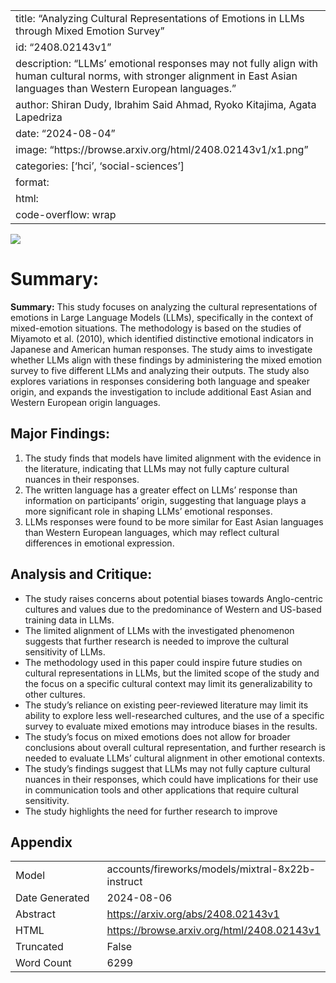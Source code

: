 
---
title: "Analyzing Cultural Representations of Emotions in LLMs through Mixed Emotion Survey"
id: "2408.02143v1"
description: "LLMs' emotional responses may not fully align with human cultural norms, with stronger alignment in East Asian languages than Western European languages."
author: Shiran Dudy, Ibrahim Said Ahmad, Ryoko Kitajima, Agata Lapedriza
date: "2024-08-04"
image: "https://browse.arxiv.org/html/2408.02143v1/x1.png"
categories: ['hci', 'social-sciences']
format:
  html:
    code-overflow: wrap
---

![](https://browse.arxiv.org/html/2408.02143v1/x1.png)

# Summary:
**Summary:**
This study focuses on analyzing the cultural representations of emotions in Large Language Models (LLMs), specifically in the context of mixed-emotion situations. The methodology is based on the studies of Miyamoto et al. (2010), which identified distinctive emotional indicators in Japanese and American human responses. The study aims to investigate whether LLMs align with these findings by administering the mixed emotion survey to five different LLMs and analyzing their outputs. The study also explores variations in responses considering both language and speaker origin, and expands the investigation to include additional East Asian and Western European origin languages.

## Major Findings:
1. The study finds that models have limited alignment with the evidence in the literature, indicating that LLMs may not fully capture cultural nuances in their responses.
2. The written language has a greater effect on LLMs’ response than information on participants' origin, suggesting that language plays a more significant role in shaping LLMs' emotional responses.
3. LLMs responses were found to be more similar for East Asian languages than Western European languages, which may reflect cultural differences in emotional expression.

## Analysis and Critique:
- The study raises concerns about potential biases towards Anglo-centric cultures and values due to the predominance of Western and US-based training data in LLMs.
- The limited alignment of LLMs with the investigated phenomenon suggests that further research is needed to improve the cultural sensitivity of LLMs.
- The methodology used in this paper could inspire future studies on cultural representations in LLMs, but the limited scope of the study and the focus on a specific cultural context may limit its generalizability to other cultures.
- The study's reliance on existing peer-reviewed literature may limit its ability to explore less well-researched cultures, and the use of a specific survey to evaluate mixed emotions may introduce biases in the results.
- The study's focus on mixed emotions does not allow for broader conclusions about overall cultural representation, and further research is needed to evaluate LLMs' cultural alignment in other emotional contexts.
- The study's findings suggest that LLMs may not fully capture cultural nuances in their responses, which could have implications for their use in communication tools and other applications that require cultural sensitivity.
- The study highlights the need for further research to improve

## Appendix

|          |          |
|----------|----------|
| Model     | accounts/fireworks/models/mixtral-8x22b-instruct       |
| Date Generated     | 2024-08-06       |
| Abstract | [https://arxiv.org/abs/2408.02143v1](https://arxiv.org/abs/2408.02143v1)        |
| HTML     | [https://browse.arxiv.org/html/2408.02143v1](https://browse.arxiv.org/html/2408.02143v1)       |
| Truncated       | False       |
| Word Count       | 6299       |